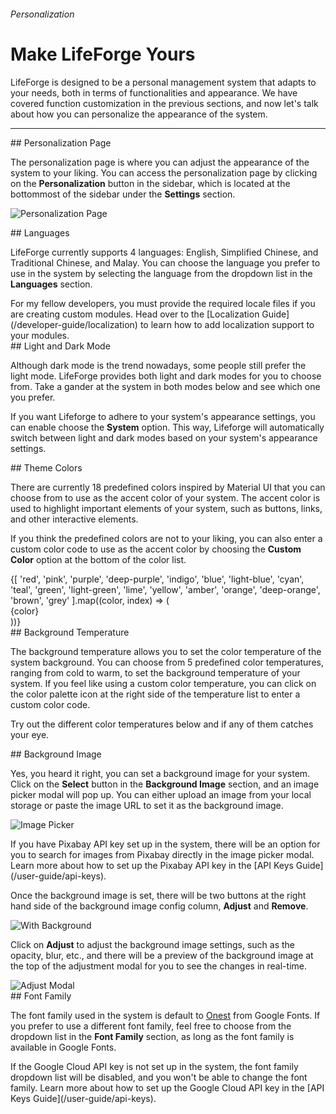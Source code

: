 
###### Personalization

# Make LifeForge Yours

LifeForge is designed to be a personal management system that adapts to your needs, both in terms of functionalities and appearance. We have covered function customization in the previous sections, and now let's talk about how you can personalize the appearance of the system.

---

<section id="personalization-page">
## Personalization Page

The personalization page is where you can adjust the appearance of the system to your liking. You can access the personalization page by clicking on the **Personalization** button in the sidebar, which is located at the bottommost of the sidebar under the **Settings** section.

![Personalization Page](/assets/user-personalization/personalization-page.png)

</section>

<section id="languages">
## Languages

LifeForge currently supports 4 languages: English, Simplified Chinese, and Traditional Chinese, and Malay. You can choose the language you prefer to use in the system by selecting the language from the dropdown list in the **Languages** section.

<Note>
For my fellow developers, you must provide the required locale files if you are creating custom modules. Head over to the [Localization Guide](/developer-guide/localization) to learn how to add localization support to your modules.
</Note>
</section>

<section id="light-and-dark-mode">
## Light and Dark Mode

Although dark mode is the trend nowadays, some people still prefer the light mode. LifeForge provides both light and dark modes for you to choose from. Take a gander at the system in both modes below and see which one you prefer.

<LightAndDarkMode />

If you want Lifeforge to adhere to your system's appearance settings, you can enable choose the **System** option. This way, Lifeforge will automatically switch between light and dark modes based on your system's appearance settings.

</section>

<section id="theme-colors">
## Theme Colors

There are currently 18 predefined colors inspired by Material UI that you can choose from to use as the accent color of your system. The accent color is used to highlight important elements of your system, such as buttons, links, and other interactive elements.

If you think the predefined colors are not to your liking, you can also enter a custom color code to use as the accent color by choosing the **Custom Color** option at the bottom of the color list.

<div className="grid grid-cols-6 gap-6 mt-8">
{[
  'red', 'pink', 'purple', 'deep-purple', 'indigo', 'blue', 'light-blue', 'cyan',
  'teal', 'green', 'light-green', 'lime', 'yellow', 'amber', 'orange', 'deep-orange', 'brown', 'grey'
].map((color, index) => (
  <div key={index} className="flex flex-col items-center">
    <div className={`w-16 h-16 rounded-full theme-${color} bg-custom-500`}></div>
    <span className="text-sm text-gray-500 mt-2">{color}</span>
  </div>
))}
</div>
</section>

<section id="background-temperature">
## Background Temperature

The background temperature allows you to set the color temperature of the system background. You can choose from 5 predefined color temperatures, ranging from cold to warm, to set the background temperature of your system. If you feel like using a custom color temperature, you can click on the color palette icon at the right side of the temperature list to enter a custom color code.

Try out the different color temperatures below and if any of them catches your eye.

<BgTemp />
</section>

<section id="background-image">
## Background Image

Yes, you heard it right, you can set a background image for your system. Click on the **Select** button in the **Background Image** section, and an image picker modal will pop up. You can either upload an image from your local storage or paste the image URL to set it as the background image.

![Image Picker](/assets/user-personalization/image-picker.png)

<Note>
  If you have Pixabay API key set up in the system, there will be an option for
  you to search for images from Pixabay directly in the image picker modal.
  Learn more about how to set up the Pixabay API key in the [API Keys
  Guide](/user-guide/api-keys).
</Note>

Once the background image is set, there will be two buttons at the right hand side of the background image config column, **Adjust** and **Remove**.

![With Background](/assets/user-personalization/with-background.png)

Click on **Adjust** to adjust the background image settings, such as the opacity, blur, etc., and there will be a preview of the background image at the top of the adjustment modal for you to see the changes in real-time.

<div className="flex items-center justify-center mt-8">
    <img src="/assets/user-personalization/adjust-modal.png" alt="Adjust Modal" className="w-[70%] rounded-lg" />
</div>
</section>

<section id="font-family">
## Font Family

The font family used in the system is default to [Onest](https://fonts.google.com/specimen/Onest) from Google Fonts. If you prefer to use a different font family, feel free to choose from the dropdown list in the **Font Family** section, as long as the font family is available in Google Fonts.

<Note>
If the Google Cloud API key is not set up in the system, the font family dropdown list will be disabled, and you won't be able to change the font family. Learn more about how to set up the Google Cloud API key in the [API Keys Guide](/user-guide/api-keys).
</Note>
</section>
